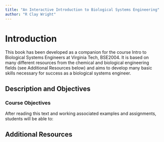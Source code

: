 ```yaml
---
title: "An Interactive Introduction to Biological Systems Engineering"
author: "R Clay Wright"
---
```



# Introduction

This book has been developed as a companion for the course Intro to Biological Systems Engineers at Virginia Tech, BSE2004. It is based on many different resources from the chemical and biological engineering fields (see Additional Resources below) and aims to develop many basic skills necessary for success as a biological systems engineer. 

## Description and Objectives

### Course Objectives

After reading this text and working associated examples and assignments, students will be able to: 




## Additional Resources

